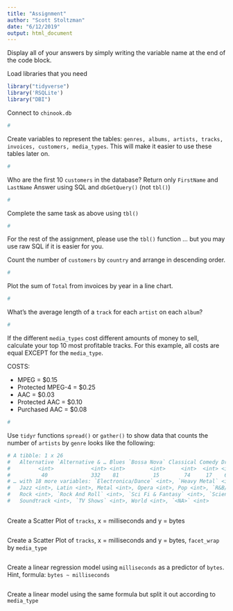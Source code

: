 ```yaml
---
title: "Assignment"
author: "Scott Stoltzman"
date: "6/12/2019"
output: html_document
---
```


Display all of your answers by simply writing the variable name at the end of the code block.

Load libraries that you need
```r
library("tidyverse")
library('RSQLite')
library("DBI")
```

Connect to `chinook.db`
```r
# 
```


Create variables to represent the tables: `genres, albums, artists, tracks, invoices, customers, media_types`. This will make it easier to use these tables later on.
```r
#
```


Who are the first 10 `customers` in the database? Return only `FirstName` and `LastName`
Answer using SQL and `dbGetQuery()` (not `tbl()`)
```r
#
```


Complete the same task as above using `tbl()`
```r
#
```


For the rest of the assignment, please use the `tbl()` function ... but you may use raw SQL if it is easier for you.

Count the number of `customers` by `country` and arrange in descending order.
```r
#
```


Plot the sum of `Total` from invoices by year in a line chart.
```r
#
```


What's the average length of a `track` for each `artist` on each `album`?
```r
#
```



If the different `media_types` cost different amounts of money to sell, calculate your top 10 most profitable tracks. For this example, all costs are equal EXCEPT for the `media_type`.  

COSTS:  

  - MPEG = $0.15
  - Protected MPEG-4 = $0.25
  - AAC = $0.03
  - Protected AAC = $0.10
  - Purchased AAC = $0.08
  
```r
#
```


Use `tidyr` functions `spread()` or `gather()` to show data that counts the number of `artists` by `genre` looks like the following:
```r
# A tibble: 1 x 26
#   Alternative `Alternative & … Blues `Bossa Nova` Classical Comedy Drama `Easy Listening`
#         <int>            <int> <int>        <int>     <int>  <int> <int>            <int>
#          40              332    81           15        74     17    64               24
# … with 18 more variables: `Electronica/Dance` <int>, `Heavy Metal` <int>, `Hip Hop/Rap` <int>,
#   Jazz <int>, Latin <int>, Metal <int>, Opera <int>, Pop <int>, `R&B/Soul` <int>, Reggae <int>,
#   Rock <int>, `Rock And Roll` <int>, `Sci Fi & Fantasy` <int>, `Science Fiction` <int>,
#   Soundtrack <int>, `TV Shows` <int>, World <int>, `<NA>` <int>
  
```



Create a Scatter Plot of `tracks`, x = milliseconds and y = bytes 
```r

```


Create a Scatter Plot of `tracks`, x = milliseconds and y = bytes, `facet_wrap` by `media_type`
```r

```


Create a linear regression model using `milliseconds` as a predictor of `bytes`. Hint, formula: `bytes ~ milliseconds`
```r

```


Create a linear model using the same formula but split it out according to `media_type`
```r

```

